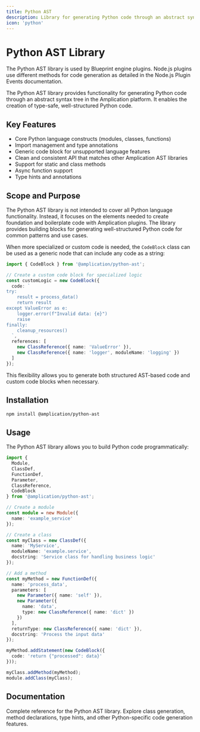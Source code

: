 ```yaml
---
title: Python AST
description: Library for generating Python code through an abstract syntax tree
icon: 'python'
---
```


# Python AST Library

<Note>
The Python AST library is used by Blueprint engine plugins. Node.js plugins use different methods for code generation as detailed in the Node.js Plugin Events documentation.
</Note>

The Python AST library provides functionality for generating Python code through an abstract syntax tree in the Amplication platform. It enables the creation of type-safe, well-structured Python code.

## Key Features

* Core Python language constructs (modules, classes, functions)
* Import management and type annotations
* Generic code block for unsupported language features
* Clean and consistent API that matches other Amplication AST libraries
* Support for static and class methods
* Async function support
* Type hints and annotations

## Scope and Purpose

The Python AST library is not intended to cover all Python language functionality. Instead, it focuses on the elements needed to create foundation and boilerplate code with Amplication plugins. The library provides building blocks for generating well-structured Python code for common patterns and use cases.

When more specialized or custom code is needed, the `CodeBlock` class can be used as a generic node that can include any code as a string:

```typescript
import { CodeBlock } from '@amplication/python-ast';

// Create a custom code block for specialized logic
const customLogic = new CodeBlock({
  code: `
try:
    result = process_data()
    return result
except ValueError as e:
    logger.error(f"Invalid data: {e}")
    raise
finally:
    cleanup_resources()
  `,
  references: [
    new ClassReference({ name: 'ValueError' }),
    new ClassReference({ name: 'logger', moduleName: 'logging' })
  ]
});
```

This flexibility allows you to generate both structured AST-based code and custom code blocks when necessary.

## Installation

```bash
npm install @amplication/python-ast
```

## Usage

The Python AST library allows you to build Python code programmatically:

```typescript
import { 
  Module, 
  ClassDef,
  FunctionDef,
  Parameter,
  ClassReference,
  CodeBlock
} from '@amplication/python-ast';

// Create a module
const module = new Module({
  name: 'example_service'
});

// Create a class
const myClass = new ClassDef({
  name: 'MyService',
  moduleName: 'example.service',
  docstring: 'Service class for handling business logic'
});

// Add a method
const myMethod = new FunctionDef({
  name: 'process_data',
  parameters: [
    new Parameter({ name: 'self' }),
    new Parameter({ 
      name: 'data',
      type: new ClassReference({ name: 'dict' })
    })
  ],
  returnType: new ClassReference({ name: 'dict' }),
  docstring: 'Process the input data'
});

myMethod.addStatement(new CodeBlock({
  code: 'return {"processed": data}'
}));

myClass.addMethod(myMethod);
module.addClass(myClass);
```

## Documentation

<Card horizontal title="Python AST API Documentation" icon="link" href="https://amplication.github.io/ast-types/modules/_amplication_python-ast.html">
  Complete reference for the Python AST library. Explore class generation, method declarations, type hints, and other Python-specific code generation features.
</Card> 